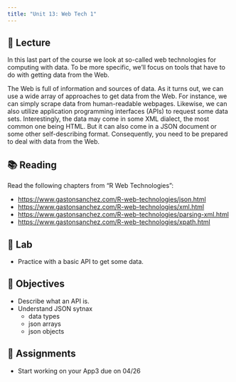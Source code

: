 ```yaml
---
title: "Unit 13: Web Tech 1"
---
```



## 📖 Lecture

In this last part of the course we look at so-called web technologies for computing with data. To be more specific, we'll focus on tools that have to do with getting data from the Web.

The Web is full of information and sources of data. As it turns out, we can use a wide array of approaches to get data from the Web. For instance, we can simply scrape data from human-readable webpages. Likewise, we can also utilize application programming interfaces (APIs) to request some data sets. Interestingly, the data may come in some XML dialect, the most common one being HTML. But it can also come in a JSON document or some other self-describing format. Consequently, you need to be prepared to deal with data from the Web.


## 📚 Reading

Read the following chapters from "R Web Technologies":

- <a href="https://www.gastonsanchez.com/R-web-technologies/json.html" target="_blank">https://www.gastonsanchez.com/R-web-technologies/json.html</a>
- <a href="https://www.gastonsanchez.com/R-web-technologies/xml.html" target="_blank">https://www.gastonsanchez.com/R-web-technologies/xml.html</a>
- <a href="https://www.gastonsanchez.com/R-web-technologies/parsing-xml.html" target="_blank">https://www.gastonsanchez.com/R-web-technologies/parsing-xml.html</a>
- <a href="https://www.gastonsanchez.com/R-web-technologies/xpath.html" target="_blank">https://www.gastonsanchez.com/R-web-technologies/xpath.html</a>



## 🔬 Lab

- Practice with a basic API to get some data.


## 🎯 Objectives

- Describe what an API is.
- Understand JSON sytnax
    + data types
    + json arrays
    + json objects


## 🔔 Assignments

- Start working on your App3 due on 04/26
